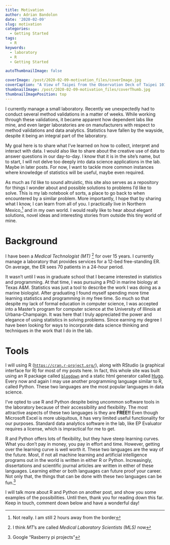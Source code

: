 ```yaml
---
title: Motivation
author: Adrian Bandolon
date: '2020-02-09'
slug: motivation
categories:
  - Getting Started
tags:
  - R
keywords:
  - laboratory
  - R
  - Getting Started

autoThumbnailImage: false

coverImage: /post/2020-02-09-motivation_files/coverImage.jpg
coverCaption: "A View of Taipei from the Observation Deck of Taipei 101"
thumbnailImage: /post/2020-02-09-motivation_files/coverThumb.jpg
thumbnailImagePosition: top
---
```


I currently manage a small laboratory. Recently we unexpectedly had to conduct several method validations in a matter of weeks. While working through these validations, it became apparent how dependent labs like mine, and even larger laboratories are on manufacturers with respect to method validations and data analytics. Statistics have fallen by the wayside, despite it being an integral part of the laboratory.

My goal here is to share what I've learned on how to collect, interpret and interact with data. I would also like to share about the creative use of data to answer questions in our day-to-day. I know that it is in the site's name, but to start, I will not delve too deeply into data science applications in the lab. Maybe in later posts. For now, I want to tackle more common instances where knowledge of statistics will be useful, maybe even required.

As much as I'd like to sound altruistic, this site also serves as a repository for things I wonder about and possible solutions to problems I'd like to solve. This is my lab notebook of sorts, a place to go back to when encountered by a similar problem. More importantly, I hope that by sharing what I know, I can learn from all of you. I practically live in Northern Mexico,^[Not really. I am still 2 hours away from the border] and in my own world. I would really like to hear about elegant solutions, novel ideas and interesting stories from outside this tiny world of mine.


# Background 

I have been a *Medical Technologist (MT)* ^[I think *MT*'s are called *Medical Laboratory Scientists (MLS)* now] for over 15 years. I currently manage a laboratory that provides services for a 12-bed free-standing ER. On average, the ER sees 70 patients in a 24-hour period. 

It wasn't until I was in graduate school that I became interested in statistics and programming. At that time, I was pursuing a PhD in marine biology at Texas A&M. Statistics was just a tool to describe the work I was doing as a marine biologist. After graduating I found myself spending more time learning statistics and programming in my free time. So much so that despite my lack of formal education in computer science, I was accepted into a Master's program for computer science at the University of Illinois at Urbana-Champaign. It was here that I truly appreciated the power and elegance of using statistics in solving problems. Since earning my degree I have been looking for ways to incorporate data science thinking and techniques in the work that I do in the lab.

# Tools

I will using R ([`https://cran.r-project.org/`](https://cran.r-project.org/)), along with RStudio (a graphical interface for R) for most of my posts here. In fact, this whole site was built using an R package called [`blogdown`](https://bookdown.org/yihui/blogdown/) and a static html generator called [Hugo](https://gohugo.io/). Every now and again I may use another programming language similar to R, called Python. These two languages are the most popular languages in data science.

I've opted to use R and Python despite being uncommon software tools in the laboratory because of their accessibility and flexibility.  The most attractive aspects of these two languages is they are **FREE!!** Even though Microsoft Excel is more ubiquitous, it has very limited useful functionality for our purposes. Standard data analytics software in the lab, like EP Evaluator requires a license, which is impractical for me to get.

R and Python offers lots of flexibility, but they have steep learning curves. What you don't pay in money, you pay in effort and time. However, getting over the learning curve is well worth it. These two languages are the way of the future. Most, if not all machine learning and artificial intelligence programs out in the world is written in either R or Python. Increasingly, dissertations and scientific journal articles are written in either of these languages. Learning either or both languages can future proof your career. Not only that, the things that can be done with these two languages can be fun.^[Google "Rasberry pi projects"]

I will talk more about R and Python on another post, and show you some examples of the possibilities. Until then, thank you for reading down this far. Keep in touch, comment down below and have a wonderful day!